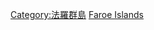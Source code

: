 {{Commonscat|Culture of the Faroe Islands}}

[[Category:法羅群島|Category:法羅群島]]
[[Category:欧洲各国文化|Faroe Islands]]